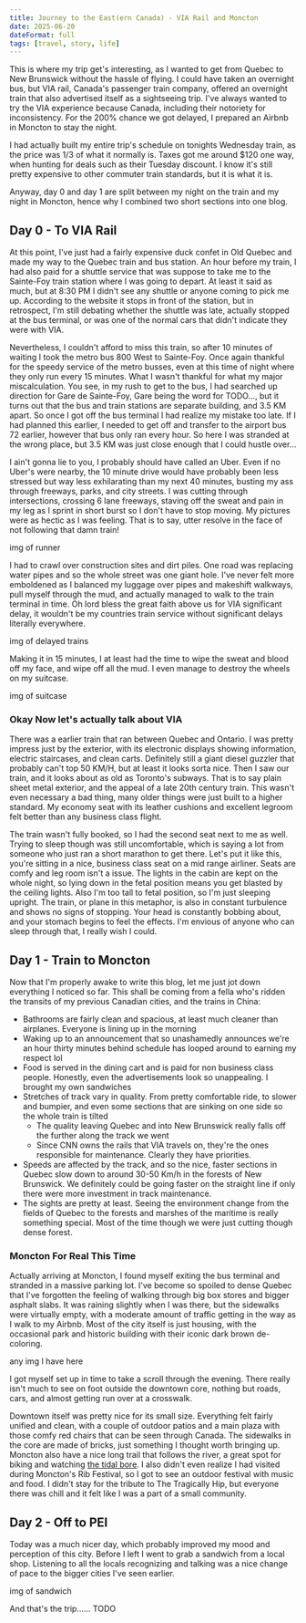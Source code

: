 ```yaml
---
title: Journey to the East(ern Canada) - VIA Rail and Moncton
date: 2025-06-20
dateFormat: full
tags: [travel, story, life]
---
```


This is where my trip get's interesting, as I wanted to get from Quebec to New Brunswick without the hassle of flying. I could have taken an overnight bus, but VIA rail, Canada's passenger train company, offered an overnight train that also advertised itself as a sightseeing trip. I've always wanted to try the VIA experience because Canada, including their  notoriety for inconsistency. For the 200% chance we got delayed, I prepared an Airbnb in Moncton to stay the night.

I had actually built my entire trip's schedule on tonights Wednesday train, as the price was 1/3 of what it normally is. Taxes got me around $120 one way, when hunting for deals such as their Tuesday discount. I know it's still pretty expensive to other commuter train standards, but it is what it is.

Anyway, day 0 and day 1 are split between my night on the train and my night in Moncton, hence why I combined two short sections into one blog.

## Day 0 - To VIA Rail

At this point, I've just had a fairly expensive duck confet in Old Quebec and made my way to the Quebec train and bus station. An hour before my train, I had also paid for a shuttle service that was suppose to take me to the Sainte-Foy train station where I was going to depart. At least it said as much, but at 8:30 PM I didn't see any shuttle or anyone coming to pick me up. According to the website it stops in front of the station, but in retrospect, I'm still debating whether the shuttle was late, actually stopped at the bus terminal, or was one of the normal cars that didn't indicate they were with VIA. 

Nevertheless, I couldn't afford to miss this train, so after 10 minutes of waiting I took the metro bus 800 West to Sainte-Foy. Once again thankful for the speedy service of the metro busses, even at this time of night where they only run every 15 minutes. What I wasn't thankful for what my major miscalculation. You see, in my rush to get to the bus, I had searched up direction for Gare de Sainte-Foy, Gare being the word for TODO..., but it turns out that the bus and train stations are separate building, and 3.5 KM apart. So once I got off the bus terminal I had realize my mistake too late. If I had planned this earlier, I needed to get off and transfer to the airport bus 72 earlier, however that bus only ran every hour. So here I was stranded at the wrong place, but 3.5 KM was just close enough that I could hustle over...

I ain't gonna lie to you, I probably should have called an Uber. Even if no Uber's were nearby, the 10 minute drive would have probably been less stressed but way less exhilarating than my next 40 minutes, busting my ass through freeways, parks, and city streets. I was cutting through intersections, crossing 6 lane freeways, staving off the sweat and pain in my leg as I sprint in short burst so I don't have to stop moving. My pictures were as hectic as I was feeling. That is to say, utter resolve in the face of not following that damn train!

img of runner

I had to crawl over construction sites and dirt piles. One road was replacing water pipes and so the whole street was one giant hole. I've never felt more emboldened as I balanced my luggage over pipes and makeshift walkways, pull myself through the mud, and actually managed to walk to the train terminal in time. Oh lord bless the great faith above us for VIA significant delay, it wouldn't be my countries train service without significant delays literally everywhere.

img of delayed trains

Making it in 15 minutes, I at least had the time to wipe the sweat and blood off my face, and wipe off all the mud. I even manage to destroy the wheels on my suitcase.

img of suitcase

### Okay Now let's actually talk about VIA

There was a earlier train that ran between Quebec and Ontario. I was pretty impress just by the exterior, with its electronic displays showing information, electric staircases, and clean carts. Definitely still a giant diesel guzzler that probably can't top 50 KM/H, but at least it looks sorta nice. Then I saw our train, and it looks about as old as Toronto's subways. That is to say plain sheet metal exterior, and the appeal of a late 20th century train. This wasn't even necessary a bad thing, many older things were just built to a higher standard. My economy seat with its leather cushions and excellent legroom felt better than any business class flight.

The train wasn't fully booked, so I had the second seat next to me as well. Trying to sleep though was still uncomfortable, which is saying a lot from someone who just ran a short marathon to get there. Let's put it like this, you're sitting in a nice, business class seat on a mid range airliner. Seats are comfy and leg room isn't a issue. The lights in the cabin are kept on the whole night, so lying down in the fetal position means you get blasted by the ceiling lights. Also I'm too tall to fetal position, so I'm just sleeping upright. The train, or plane in this metaphor, is also in constant turbulence and shows no signs of stopping. Your head is constantly bobbing about, and your stomach begins to feel the effects. I'm envious of anyone who can sleep through that, I really wish I could.

## Day 1 - Train to Moncton

Now that I'm properly awake to write this blog, let me just jot down everything I noticed so far. This shall be coming from a fella who's ridden the transits of my previous Canadian cities, and the trains in China:

- Bathrooms are fairly clean and spacious, at least much cleaner than airplanes. Everyone is lining up in the morning
- Waking up to an announcement that so unashamedly announces we're an hour thirty minutes behind schedule has looped around to earning my respect lol
- Food is served in the dining cart and is paid for non business class people. Honestly, even the advertisements look so unappealing. I brought my own sandwiches
- Stretches of track vary in quality. From pretty comfortable ride, to slower and bumpier, and even some sections that are sinking on one side so the whole train is tilted
    - The quality leaving Quebec and into New Brunswick really falls off the further along the track we went
    - Since CNN owns the rails that VIA travels on, they're the ones responsible for maintenance. Clearly they have priorities.
- Speeds are affected by the track, and so the nice, faster sections in Quebec slow down to around 30-50 Km/h in the forests of New Brunswick. We definitely could be going faster on the straight line if only there were more investment in track maintenance.
- The sights are pretty at least. Seeing the environment change from the fields of Quebec to the forests and marshes of the maritime is really something special. Most of the time though we were just cutting though dense forest.


### Moncton For Real This Time
Actually arriving at Moncton, I found myself exiting the bus terminal and stranded in a massive parking lot. I've become so spoiled to dense Quebec that I've forgotten the feeling of walking through big box stores and bigger asphalt slabs. It was raining slightly when I was there, but the sidewalks were virtually empty, with a moderate amount of traffic getting in the way as I walk to my Airbnb. Most of the city itself is just housing, with the occasional park and historic building with their iconic dark brown de-coloring.

any img I have here

I got myself set up in time to take a scroll through the evening. There really isn't much to see on foot outside the downtown core, nothing but roads, cars, and almost getting run over at a crosswalk.

Downtown itself was pretty nice for its small size. Everything felt fairly unified and clean, with a couple of outdoor patios and a main plaza with those comfy red chairs that can be seen through Canada. The sidewalks in the core are made of bricks, just something I thought worth bringing up. Moncton also have a nice long trail that follows the river, a great spot for biking and watching [the tidal bore](https://www.experiencemoncton.ca/tidal-bore-moncton). I also didn't even realize I had visited during Moncton's Rib Festival, so I got to see an outdoor festival with music and food. I didn't stay for the tribute to The Tragically Hip, but everyone there was chill and it felt like I was a part of a small community.

## Day 2 - Off to PEI

Today was a much nicer day, which probably improved my mood and perception of this city. Before I left I went to grab a sandwich from a local shop. Listening to all the locals recognizing and talking was a nice change of pace to the bigger cities I've seen earlier.

img of sandwich

And that's the trip...... TODO 